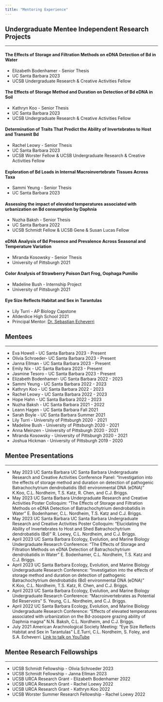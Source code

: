 ```yaml
---
title: "Mentoring Experience"
---
```


## Undergraduate Mentee Independent Research Projects

------------------------------------------------------------------------

#### The Effects of Storage and Filtration Methods on eDNA Detection of Bd in Water

- Elizabeth Bodenhamer - Senior Thesis
- UC Santa Barbara 2023
- UCSB Undergraduate Research & Creative Activities Fellow

#### The Effects of Storage Method and Duration on Detection of Bd eDNA in Soil

- Kathryn Koo - Senior Thesis
- UC Santa Barbara 2023
- UCSB Undergraduate Research & Creative Activities Fellow

#### Determination of Traits That Predict the Ability of Invertebrates to Host and Transmit Bd

- Rachel Leowy - Senior Thesis
- UC Santa Barbara 2023
- UCSB Worster Fellow & UCSB Undergraduate Research & Creative Activities Fellow

#### Exploration of Bd Loads in Internal Macroinvertebrate Tissues Across Taxa

- Sammi Yeung - Senior Thesis
- UC Santa Barbara 2023

#### Assessing the impact of elevated temperatures associated with urbanization on Bd consumption by Daphnia

- Nuzha Baksh - Senior Thesis
- UC Santa Barbara 2022
- UCSB Schmidt Fellow & UCSB Gene & Susan Lucas Fellow

#### eDNA Analysis of Bd Presence and Prevalence Across Seasonal and Temperature Variation

- Miranda Kosowsky - Senior Thesis
- University of Pittsburgh 2021

#### Color Analysis of Strawberry Poison Dart Frog, Oophaga Pumilio

- Madeline Bush - Internship Project
- University of Pittsburgh 2021

#### Eye Size Reflects Habitat and Sex in Tarantulas

- Lily Turri - AP Biology Capstone
- Allderdice High School 2021
- Principal Mentor: [Dr. Sebastian Echeverri](https://www.spiderdaynightlive.com/)

## Mentees

------------------------------------------------------------------------

-   Eva Howell - UC Santa Barbara 2023 - Present
-   Olivia Schroeder- UC Santa Barbara 2023 - Present
-   Janna Ellman - UC Santa Barbara 2023 - Present
-   Emily Nix - UC Santa Barbara 2023 - Present
-   Jasmine Tesoro - UC Santa Barbara 2023 - Present
-   Elizabeth Bodenhamer- UC Santa Barbara 2022 - 2023
-   Sammi Yeung - UC Santa Barbara 2022 - 2023
-   Kathryn Koo - UC Santa Barbara 2022 - 2023
-   Rachel Leowy - UC Santa Barbara 2022 - 2023
-   Hope Hahn - UC Santa Barbara 2022 - 2023
-   Nuzha Baksh - UC Santa Barbara 2021 - 2022
-   Leann Hagen - UC Santa Barbara Fall 2021
-   Sarah Boyle - UC Santa Barbara Summer 2021
-   Lily Turri - University of Pittsburgh 2020 - 2021
-   Madeline Bush - University of Pittsburgh 2020 - 2021
-   Anna Meinzen - University of Pittsburgh 2020 - 2021
-   Miranda Kosowsky - University of Pittsburgh 2020 - 2021
-   Joshua Hickman - University of Pittsburgh 2019 - 2020

## Mentee Presentations

------------------------------------------------------------------------

-   May 2023 UC Santa Barbara UC Santa Barbara Undergraduate Research and Creative Activities Conference Panel: "Investigation into the effects of storage method and duration on detection of pathogenic Batrachochytrium dendrobatidis (Bd) environmental DNA (eDNA)" K.Koo, C.L. Nordheim, T.S. Katz, R. Chen, and C.J. Briggs.
-   May 2023 UC Santa Barbara Undergraduate Research and Creative Activities Poster Colloquim: "The Effects of Storage and Filtration Methods on eDNA Detection of Batrachochytrium dendrobatidis in Water" E. Bodenhamer, C.L. Nordheim, T.S. Katz and C.J. Briggs.
-   May 2023 UC Santa Barbara UC Santa Barbara Undergraduate Research and Creative Activities Poster Colloquim: "Elucidating the Ability of Invertebrates to Host and Shed Batrachochytrium dendrobatidis (Bd)" R. Loewy, C.L. Nordheim, and C.J. Briggs.
-   April 2023 UC Santa Barbara Ecology, Evolution, and Marine Biology Undergraduate Research Conference: "The Effects of Storage and Filtration Methods on eDNA Detection of Batrachochytrium dendrobatidis in Water" E. Bodenhamer, C.L. Nordheim, T.S. Katz and C.J. Briggs.
-   April 2023 UC Santa Barbara Ecology, Evolution, and Marine Biology Undergraduate Research Conference: "Investigation into the effects of storage method and duration on detection of pathogenic Batrachochytrium dendrobatidis (Bd) environmental DNA (eDNA)" K.Koo, C.L. Nordheim, T.S. Katz, R. Chen, and C.J. Briggs.
-   April 2023 UC Santa Barbara Ecology, Evolution, and Marine Biology Undergraduate Research Conference: "Macroinvertebrates as Potential Bd Reservoirs" S. Yeung, C.L. Nordheim, and C.J. Briggs.
-   April 2022 UC Santa Barbara Ecology, Evolution, and Marine Biology Undergraduate Research Conference: "Effects of elevated temperatures associated with urbanization on the Bd-zoospore grazing ability of Daphnia magna" N.N. Baksh, C.L. Nordheim, and C.J. Briggs.
-   July 2021 American Arachnological Society Meeting: "Eye Size Reflects Habitat and Sex in Tarantulas" L.E.Turri, C.L. Nordheim, S. Foley, and S.A. Echeverri. [Link to talk on YouTube](https://www.youtube.com/watch?v=oX3EpSX63d0)

## Mentee Research Fellowships

------------------------------------------------------------------------

-   UCSB Schmidt Fellowship - Olivia Schroeder 2023
-   UCSB Schmidt Fellowship - Janna Ellman 2023
-   UCSB URCA Research Grant - Elizabeth Bodenhamer 2022
-   UCSB URCA Research Grant - Rachel Loewy 2022
-   UCSB URCA Research Grant - Kathryn Koo 2022
-   UCSB Worster Summer Research Fellowship - Rachel Loewy 2022
